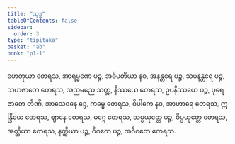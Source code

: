 ```yaml
---
title: "သုဒ္ဓ"
tableOfContents: false
sidebar:
  order: 3
type: "tipitaka"
basket: "ab"
book: "p1-1"
---
```



<DynamicBreadcrumb />

<Division number="20" book="p1-1" e="ch" v="36" p="394">

<Paragraph number="2084" book="p1-1">
ဟေတုယာ တေရသ, အာရမ္မဏေ ပဉ္စ, အဓိပတိယာ နဝ, အနန္တရေ ပဉ္စ, သမနန္တရေ ပဉ္စ, သဟဇာတေ တေရသ, အညမညေ သတ္တ, နိဿယေ တေရသ, ဥပနိဿယေ ပဉ္စ, ပုရေဇာတေ တီဏိ, အာသေဝနေ ဒွေ, ကမ္မေ တေရသ, ဝိပါကေ နဝ, အာဟာရေ တေရသ, ဣန္ဒြိယေ တေရသ, ဈာနေ တေရသ, မဂ္ဂေ တေရသ, သမ္ပယုတ္တေ ပဉ္စ, ဝိပ္ပယုတ္တေ တေရသ, အတ္ထိယာ တေရသ, နတ္ထိယာ ပဉ္စ, ဝိဂတေ ပဉ္စ, အဝိဂတေ တေရသ.
</Paragraph>
</Division>